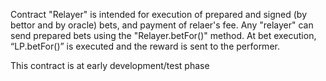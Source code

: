 
<PageHeadline
  title="ClientCore (Live betting)"
  subTitle="A Register Engine for the betting"
/>

Сontract "Relayer" is intended for execution of prepared and signed (by bettor and by oracle) bets, and payment of relaer's fee.
Any "relayer" can send prepared bets using the "Relayer.betFor()" method. 
At bet execution, “LP.betFor()” is executed and the reward is sent to the performer.

<Callout type="warning">
  This contract is at early development/test phase
</Callout>